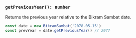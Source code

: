 ### `getPreviousYear(): number`

Returns the previous year relative to the Bikram Sambat date.

```jsx
const date = new BikramSambat('2078-05-15')
const prevYear = date.getPreviousYear() // 2077
```
